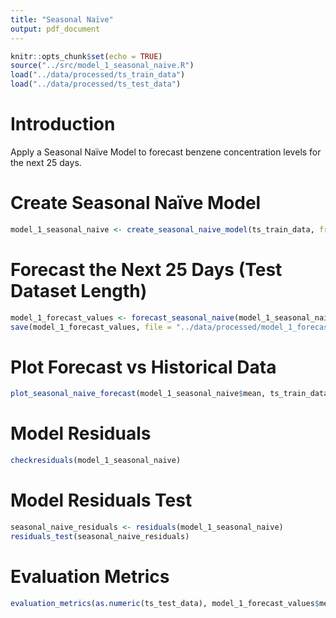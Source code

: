 ```yaml
---
title: "Seasonal Naïve"
output: pdf_document
---
```


```r
knitr::opts_chunk$set(echo = TRUE)
source("../src/model_1_seasonal_naive.R")
load("../data/processed/ts_train_data")
load("../data/processed/ts_test_data")
```


# Introduction

Apply a Seasonal Naïve Model to forecast benzene concentration levels for the next 25 days.


# Create Seasonal Naïve Model

```r
model_1_seasonal_naive <- create_seasonal_naive_model(ts_train_data, frequency = 7, forecast_horizon = nrow(ts_test_data)) 
```


# Forecast the Next 25 Days (Test Dataset Length)

```r
model_1_forecast_values <- forecast_seasonal_naive(model_1_seasonal_naive, forecast_horizon = nrow(ts_test_data))
save(model_1_forecast_values, file = "../data/processed/model_1_forecast_values.RData")
```


# Plot Forecast vs Historical Data

```r
plot_seasonal_naive_forecast(model_1_seasonal_naive$mean, ts_train_data, ts_test_data)
```


# Model Residuals

```r
checkresiduals(model_1_seasonal_naive)
```


# Model Residuals Test

```r
seasonal_naive_residuals <- residuals(model_1_seasonal_naive)
residuals_test(seasonal_naive_residuals)
```


# Evaluation Metrics

```r
evaluation_metrics(as.numeric(ts_test_data), model_1_forecast_values$mean)
```
